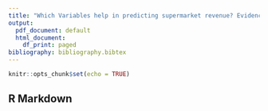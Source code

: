 ```yaml
---
title: "Which Variables help in predicting supermarket revenue? Evidence from Chicago"
output:
  pdf_document: default
  html_document:
    df_print: paged
bibliography: bibliography.bibtex
---
```


```r
knitr::opts_chunk$set(echo = TRUE)
```


## R Markdown

\begin{table}[!htbp] 
  \centering 
  \caption{Our Est. Coefficients} 
  \label{} 
\begin{tabular}{@{\extracolsep{5pt}} cc} 
\\[-1.8ex]\hline 
\hline \\[-1.8ex] 
 Predictor Variable & Est. Coefficient \\ 
\hline \\[-1.8ex] 
$\%$ With Mortgage & $-0.17$ \\ 
$\%$ of Women with children under 5 & $-0.16$ \\ 
Population density & $-0.09$ \\ 
$\%$ of Households with more than 5 people & $-0.08$ \\ 
$\%$ of Avid Shoppers & $-0.05$ \\ 
$\%$ of White Shoppers  & $-0.02$ \\ 
SHPKSTR & $-0.01$ \\ 
$\%$ of population with income under $15,000\$$ & $0.02$ \\ 
$\%$ of Households with more than 2 people & $0.04$ \\ 
$\%$ of Households with Value over $200,000\$$ & $0.07$ \\ 
$\%$ of households with 1 person & $0.09$ \\ 
$\%$ of households with 3 or 4 persons & $0.12$ \\ 
$\%$ of Households with Value over $150,000$ & $0.14$ \\ 
$\%$ of Hurried Shoppers & $0.14$ \\ 
$\%$ of Unemployed & $0.23$ \\ 
$\%$ of Population under age $9$ &  $0.29$ \\ 
\hline \\[-1.8ex] 
\end{tabular} 
\end{table} 


\begin{table}[!htbp] 
  \centering 
  \caption{Our Est. Coefficients} 
  \label{} 
\begin{tabular}{@{\extracolsep{5pt}} cc} 
\\[-1.8ex]\hline 
\hline \\[-1.8ex] 
 Predictor Variable & Est. Coefficient \\ 
\hline \\[-1.8ex] 
$\%$ With Mortgage & $-0.17$ \\ 
$\%$ of Women with children under 5 & $-0.16$ \\ 
Population density & $-0.09$ \\ 
$\%$ of Households with more than 5 people & $-0.08$ \\ 
$\%$ of Avid Shoppers & $-0.05$ \\ 
$\%$ of White Shoppers  & $-0.02$ \\ 
SHPKSTR & $-0.01$ \\ 
$\%$ of population with income under $15,000\$$ & $0.02$ \\ 
$\%$ of Households with more than 2 people & $0.04$ \\ 
$\%$ of Households with Value over $200,000\$$ & $0.07$ \\ 
$\%$ of households with 1 person & $0.09$ \\ 
$\%$ of households with 3 or 4 persons & $0.12$ \\ 
$\%$ of Households with Value over $150,000$ & $0.14$ \\ 
$\%$ of Hurried Shoppers & $0.14$ \\ 
$\%$ of Unemployed & $0.23$ \\ 
$\%$ of Population under age $9$ &  $0.29$ \\ 
\hline \\[-1.8ex] 
\end{tabular} 
\end{table} 